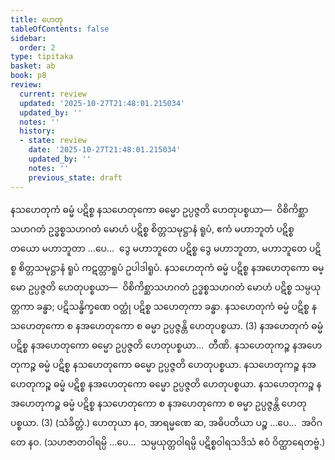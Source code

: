 ```yaml
---
title: ဟေတု
tableOfContents: false
sidebar:
  order: 2
type: tipitaka
basket: ab
book: p8
review:
  current: review
  updated: '2025-10-27T21:48:01.215034'
  updated_by: ''
  notes: ''
  history:
  - state: review
    date: '2025-10-27T21:48:01.215034'
    updated_by: ''
    notes: ''
    previous_state: draft
---
```



<ReviewStatus review={frontmatter.review} showDetails={true} />

<HypothesisAnnotation frontmatter={frontmatter} />

<DynamicBreadcrumb />

<Division number="5" book="p8" e="ch" v="40" p="74">

<Paragraph number="12" book="p8">
နသဟေတုကံ ဓမ္မံ ပဋိစ္စ နသဟေတုကော ဓမ္မော ဥပ္ပဇ္ဇတိ ဟေတုပစ္စယာ—  ဝိစိကိစ္ဆာသဟဂတံ ဥဒ္ဓစ္စသဟဂတံ မောဟံ ပဋိစ္စ စိတ္တသမုဋ္ဌာနံ ရူပံ, ဧကံ မဟာဘူတံ ပဋိစ္စ တယော မဟာဘူတာ …ပေ…  ဒွေ မဟာဘူတေ ပဋိစ္စ ဒွေ မဟာဘူတာ, မဟာဘူတေ ပဋိစ္စ စိတ္တသမုဋ္ဌာနံ ရူပံ ကဋတ္တာရူပံ ဥပါဒါရူပံ. နသဟေတုကံ ဓမ္မံ ပဋိစ္စ နအဟေတုကော ဓမ္မော ဥပ္ပဇ္ဇတိ ဟေတုပစ္စယာ—  ဝိစိကိစ္ဆာသဟဂတံ ဥဒ္ဓစ္စသဟဂတံ မောဟံ ပဋိစ္စ သမ္ပယုတ္တကာ ခန္ဓာ; ပဋိသန္ဓိက္ခဏေ ဝတ္ထုံ ပဋိစ္စ သဟေတုကာ ခန္ဓာ. နသဟေတုကံ ဓမ္မံ ပဋိစ္စ နသဟေတုကော စ နအဟေတုကော စ ဓမ္မာ ဥပ္ပဇ္ဇန္တိ ဟေတုပစ္စယာ. (3)
</Paragraph>

<Paragraph number="13" book="p8">
နအဟေတုကံ ဓမ္မံ ပဋိစ္စ နအဟေတုကော ဓမ္မော ဥပ္ပဇ္ဇတိ ဟေတုပစ္စယာ…  တီဏိ.
</Paragraph>

<Paragraph number="14" book="p8">
နသဟေတုကဉ္စ နအဟေတုကဉ္စ ဓမ္မံ ပဋိစ္စ နသဟေတုကော ဓမ္မော ဥပ္ပဇ္ဇတိ ဟေတုပစ္စယာ. နသဟေတုကဉ္စ နအဟေတုကဉ္စ ဓမ္မံ ပဋိစ္စ နအဟေတုကော ဓမ္မော ဥပ္ပဇ္ဇတိ ဟေတုပစ္စယာ. နသဟေတုကဉ္စ နအဟေတုကဉ္စ ဓမ္မံ ပဋိစ္စ နသဟေတုကော စ နအဟေတုကော စ ဓမ္မာ ဥပ္ပဇ္ဇန္တိ ဟေတုပစ္စယာ. (3) (သံခိတ္တံ.)
</Paragraph>

</Division>
<Division number="6" book="p8" e="ch" v="40" p="75">

<Paragraph number="15" book="p8">
ဟေတုယာ နဝ, အာရမ္မဏေ ဆ, အဓိပတိယာ ပဉ္စ …ပေ…  အဝိဂတေ နဝ.
</Paragraph>

<Paragraph number="16" book="p8">
(သဟဇာတဝါရမ္ပိ …ပေ…  သမ္ပယုတ္တဝါရမ္ပိ ပဋိစ္စဝါရသဒိသံ ဧဝံ ဝိတ္ထာရေတဗ္ဗံ.)
</Paragraph>
</Division>